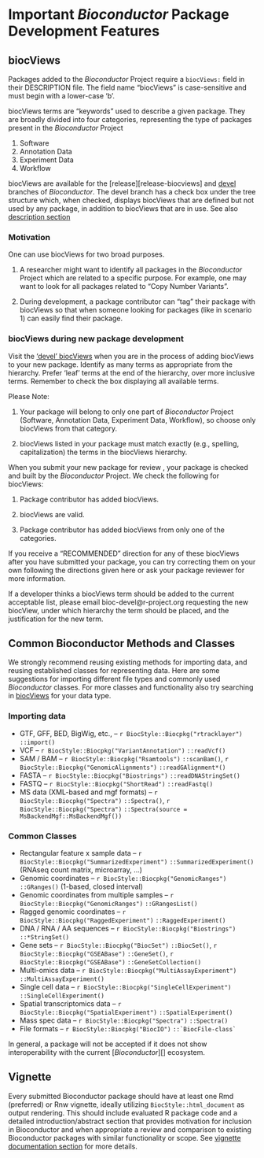 # Important _Bioconductor_ Package Development Features {#important-bioconductor-package-development-features}

## biocViews {#biocviews}

Packages added to the _Bioconductor_ Project require a `biocViews:`
field in their DESCRIPTION file.  The field name "biocViews" is
case-sensitive and must begin with a lower-case 'b'.

biocViews terms are "keywords" used to describe a given package. They
are broadly divided into four categories, representing the type of
packages present in the _Bioconductor_ Project 

1. Software
2. Annotation Data
3. Experiment Data
4. Workflow

biocViews are available for the [release][release-biocviews] and [devel][biocViews] branches of
_Bioconductor_. The devel branch has a check box under the tree
structure which, when checked, displays biocViews that are defined but
not used by any package, in addition to biocViews that are in use. See also
[description section](#description-biocviews)

### Motivation {#biocviews-motivation}

One can use biocViews for two broad purposes.

1. A researcher might want to identify all packages in the
   _Bioconductor_ Project which are related to a specific purpose.
   For example, one may want to look for all packages related to "Copy
   Number Variants".

2. During development, a package contributor can "tag" their package
   with biocViews so that when someone looking for packages (like in
   scenario 1) can easily find their package.

### biocViews during new package development {#biocviews-pkg-devel}

Visit the ['devel' biocViews][biocViews] when you are in the process of
adding biocViews to your new package. Identify as many terms as
appropriate from the hierarchy. Prefer 'leaf' terms at the end of the
hierarchy, over more inclusive terms. Remember to check the box
displaying all available terms.

Please Note:

1. Your package will belong to only one part of _Bioconductor_ Project
   (Software, Annotation Data, Experiment Data, Workflow), so choose only
   biocViews from that category.

2. biocViews listed in your package must match exactly (e.g.,
   spelling, capitalization) the terms in the biocViews hierarchy.

When you submit your new package for review , your package is checked
and built by the _Bioconductor_ Project.  We check the following for
biocViews:

1. Package contributor has added biocViews.

2. biocViews are valid.

3. Package contributor has added biocViews from only one of the categories.

If you receive a "RECOMMENDED" direction for any of these biocViews
after you have submitted your package, you can try correcting them on
your own following the directions given here or ask your package
reviewer for more information.

If a developer thinks a biocViews term should be added to the current acceptable
list, please email bioc-devel@r-project.org requesting the new biocView, under
which hierarchy the term should be placed, and the justification for the new
term.


## Common Bioconductor Methods and Classes {#reusebioc}

We strongly recommend reusing existing methods for importing data, and
reusing established classes for representing data. Here are some
suggestions for importing different file types and commonly used
_Bioconductor_ classes. For more classes and functionality also try
searching in [biocViews][] for your data type.

### Importing data {#commonimport}

+ GTF, GFF, BED, BigWig, etc., -- `r BiocStyle::Biocpkg("rtracklayer")` `::import()`
+ VCF -- `r BiocStyle::Biocpkg("VariantAnnotation")` `::readVcf()`
+ SAM / BAM -- `r BiocStyle::Biocpkg("Rsamtools")` `::scanBam()`,
  `r BiocStyle::Biocpkg("GenomicAlignments")` `::readGAlignment*()`
+ FASTA -- `r BiocStyle::Biocpkg("Biostrings")` `::readDNAStringSet()`
+ FASTQ -- `r BiocStyle::Biocpkg("ShortRead")` `::readFastq()`
+ MS data (XML-based and mgf formats) -- `r BiocStyle::Biocpkg("Spectra")` `::Spectra()`, 
  `r BiocStyle::Biocpkg("Spectra")` `::Spectra(source = MsBackendMgf::MsBackendMgf())`
 

### Common Classes {#commonclass}

+ Rectangular feature x sample data --
  `r BiocStyle::Biocpkg("SummarizedExperiment")` `::SummarizedExperiment()`
  (RNAseq count matrix, microarray, ...)
+ Genomic coordinates -- `r BiocStyle::Biocpkg("GenomicRanges")` `::GRanges()`
  (1-based, closed interval)
+ Genomic coordinates from multiple samples --
  `r BiocStyle::Biocpkg("GenomicRanges")` `::GRangesList()`
+ Ragged genomic coordinates -- `r BiocStyle::Biocpkg("RaggedExperiment")`
  `::RaggedExperiment()`
+ DNA / RNA / AA sequences -- `r BiocStyle::Biocpkg("Biostrings")`
  `::*StringSet()`
+ Gene sets -- `r BiocStyle::Biocpkg("BiocSet")` `::BiocSet()`,
  `r BiocStyle::Biocpkg("GSEABase")` `::GeneSet()`,
  `r BiocStyle::Biocpkg("GSEABase")` `::GeneSetCollection()`
+ Multi-omics data --
  `r BiocStyle::Biocpkg("MultiAssayExperiment")` `::MultiAssayExperiment()`
+ Single cell data --
  `r BiocStyle::Biocpkg("SingleCellExperiment")` `::SingleCellExperiment()`
+ Spatial transcriptomics data --
  `r BiocStyle::Biocpkg("SpatialExperiment")` `::SpatialExperiment()`
+ Mass spec data -- `r BiocStyle::Biocpkg("Spectra")` `::Spectra()`
+ File formats -- `r BiocStyle::Biocpkg("BiocIO")` `` ::`BiocFile-class` ``


In general, a package will not be accepted if it does not show interoperability
with the current [_Bioconductor_][] ecosystem.

## Vignette {#bioc-vignette}

Every submitted Bioconductor package should have at least one Rmd (preferred) or
Rnw vignette, ideally utilizing `BiocStyle::html_document` as output
rendering. This should include evaluated R package code and a detailed
introduction/abstract section that provides motivation for inclusion in
Bioconductor and when appropriate a review and comparison to existing
Bioconductor packages with similar functionality or scope. See [vignette
documentation section](#vignettes) for more details.
